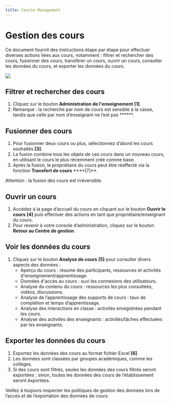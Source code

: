 ```yaml
---
title: Course Management
---
```




# Gestion des cours 

Ce document fournit des instructions étape par étape pour effectuer diverses actions liées aux cours, notamment : filtrer et rechercher des cours, fusionner des cours, transférer un cours, ouvrir un cours, consulter les données du cours, et exporter les données du cours.

![](/img/ulearning/admin/course01.png)

 ## Filtrer et rechercher des cours 
 1. Cliquez sur le bouton **Administration de l'enseignement** **[1]**. 
 2. Remarque : la recherche par nom de cours est sensible à la casse, tandis que celle par nom d’enseignant ne l’est pas ******. 
 
 ## Fusionner des cours
 1. Pour fusionner deux cours ou plus, sélectionnez d’abord les cours souhaités **[3]**. 
 2. La fusion combine tous les objets de ces cours dans un nouveau cours, en utilisant le cours le plus récemment créé comme base.
 3. Après la fusion, le propriétaire du cours peut être réaffecté via la fonction **Transfert de cours** ****[7]**.

<Callout type="warning" emoji="ℹ️"> 
    Attention : la fusion des cours est irréversible.
</Callout>

 ## Ouvrir un cours 
 1. Accédez à la page d’accueil du cours en cliquant sur le bouton **Ouvrir le cours** **[4]** puis effectuer des actions en tant que propriétaire/enseignant du cours. 
 2. Pour revenir à votre console d’administration, cliquez sur le bouton **Retour au Centre de gestion**. 
 
 ## Voir les données du cours 
 1. Cliquez sur le bouton **Analyse de cours** **[5]** pour consulter divers aspects des données : 
     - Aperçu du cours : résume des participants, ressources et activités d'enseignement/apprentissage. 
     - Données d'accès au cours : suvi les connexions des utilisateurs. 
     - Analyse du contenu du cours : ressources les plus consultées, vidéos, discussions.
     - Analyse de l’apprentissage des supports de cours : taux de complétion et temps d’apprentissage. 
     - Analyse des interactions en classe : activités enregistrées pendant les cours. 
     - Analyse des activités des enseignants : activités/tâches effectuées par les enseignants. 
 
 ## Exporter les données du cours 
 1. Exportez les données des cours au format fichier Excel **[6]**. 
 2. Les données sont classées par groupes académiques, comme les collèges. 
 3. Si des cours sont filtrés, seules les données des cours filtrés seront exportées ; sinon, toutes les données des cours de l’établissement seront éxportées.

<Callout type="info" emoji="ℹ️"> 
    Veillez à toujours respecter les politiques de gestion des données lors de l’accès et de l’exportation des données de cours.
</Callout>